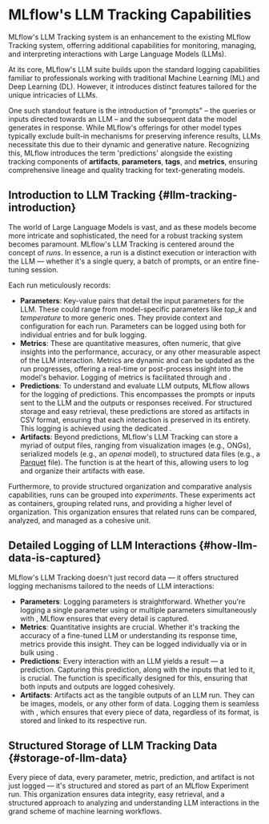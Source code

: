 
# MLflow's LLM Tracking Capabilities

MLflow's LLM Tracking system is an enhancement to the existing MLflow Tracking system, offerring additional capabilities for monitoring,
managing, and interpreting interactions with Large Language Models (LLMs).

At its core, MLflow's LLM suite builds upon the standard logging capabilities familiar to professionals working with traditional
Machine Learning (ML) and Deep Learning (DL). However, it introduces distinct features tailored for the unique intricacies of LLMs.

One such standout feature is the introduction of "prompts" – the queries or inputs directed towards an LLM – and the subsequent data
the model generates in response. While MLflow's offerings for other model types typically exclude built-in mechanisms for preserving
inference results, LLMs necessitate this due to their dynamic and generative nature. Recognizing this, MLflow introduces the term
'predictions' alongside the existing tracking components of **artifacts**, **parameters**, **tags**, and **metrics**, ensuring comprehensive
lineage and quality tracking for text-generating models.

## Introduction to LLM Tracking \{#llm-tracking-introduction}

The world of Large Language Models is vast, and as these models become more intricate and sophisticated, the need for a robust
tracking system becomes paramount. MLflow's LLM Tracking is centered around the concept of _runs_. In essence, a run is a
distinct execution or interaction with the LLM — whether it's a single query, a batch of prompts, or an entire fine-tuning session.

Each run meticulously records:

- **Parameters**: Key-value pairs that detail the input parameters for the LLM. These could range from model-specific parameters like _top_k_ and _temperature_
  to more generic ones. They provide context and configuration for each run. Parameters can be logged using both <APILink fn="mlflow.log_param" />
  for individual entries and <APILink fn="mlflow.log_params" /> for bulk logging.
- **Metrics**: These are quantitative measures, often numeric, that give insights into the performance, accuracy, or any other measurable aspect of the LLM interaction.
  Metrics are dynamic and can be updated as the run progresses, offering a real-time or post-process insight into the model's behavior. Logging of metrics is facilitated
  through <APILink fn="mlflow.log_metric" /> and <APILink fn="mlflow.log_metrics" />.
- **Predictions**: To understand and evaluate LLM outputs, MLflow allows for the logging of predictions. This encompasses the prompts or inputs sent to the LLM and
  the outputs or responses received. For structured storage and easy retrieval, these predictions are stored as artifacts in CSV format, ensuring that each interaction
  is preserved in its entirety. This logging is achieved using the dedicated <APILink fn="mlflow.log_table" />.
- **Artifacts**: Beyond predictions, MLflow's LLM Tracking can store a myriad of output files, ranging from visualization images (e.g., ONGs), serialized models
  (e.g., an _openai_ model), to structured data files (e.g., a [Parquet](https://parquet.apache.org) file). The <APILink fn="mlflow.log_artifact" /> function is
  at the heart of this, allowing users to log and organize their artifacts with ease.

Furthermore, to provide structured organization and comparative analysis capabilities, runs can be grouped into _experiments_.
These experiments act as containers, grouping related runs, and providing a higher level of organization. This organization ensures
that related runs can be compared, analyzed, and managed as a cohesive unit.

## Detailed Logging of LLM Interactions \{#how-llm-data-is-captured}

MLflow's LLM Tracking doesn't just record data — it offers structured logging mechanisms tailored to the needs of LLM interactions:

- **Parameters**: Logging parameters is straightforward. Whether you're logging a single parameter using <APILink fn="mlflow.log_param" /> or multiple parameters simultaneously with <APILink fn="mlflow.log_params" />, MLflow ensures that every detail is captured.
- **Metrics**: Quantitative insights are crucial. Whether it's tracking the accuracy of a fine-tuned LLM or understanding its response time, metrics provide this insight. They can be logged individually via <APILink fn="mlflow.log_metric" /> or in bulk using <APILink fn="mlflow.log_metrics" />.
- **Predictions**: Every interaction with an LLM yields a result — a prediction. Capturing this prediction, along with the inputs that led to it, is crucial. The <APILink fn="mlflow.log_table" /> function is specifically designed for this, ensuring that both inputs and outputs are logged cohesively.
- **Artifacts**: Artifacts act as the tangible outputs of an LLM run. They can be images, models, or any other form of data. Logging them is seamless with <APILink fn="mlflow.log_artifact" />, which ensures that every piece of data, regardless of its format, is stored and linked to its respective run.

## Structured Storage of LLM Tracking Data \{#storage-of-llm-data}

Every piece of data, every parameter, metric, prediction, and artifact is not just logged — it's structured and stored as part of an
MLflow Experiment run. This organization ensures data integrity, easy retrieval, and a structured approach to analyzing and understanding
LLM interactions in the grand scheme of machine learning workflows.
